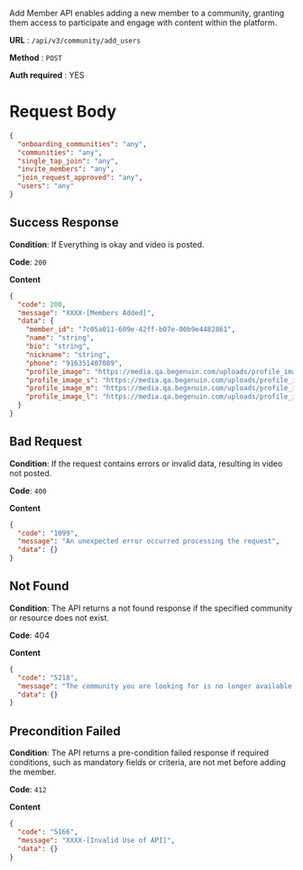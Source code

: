Add Member API enables adding a new member to a community, granting them access to participate and engage with content within the platform.

**URL**  :  `/api/v3/community/add_users`

**Method**  :  `POST`

**Auth required**  : YES


# Request Body

```json
{
  "onboarding_communities": "any",
  "communities": "any",
  "single_tap_join": "any",
  "invite_members": "any",
  "join_request_approved": "any",
  "users": "any"
}
```
## Success Response

**Condition**: If Everything is okay and video is posted. 

**Code**: `200`

**Content**
```json
{
  "code": 200,
  "message": "XXXX-[Members Added]",
  "data": {
    "member_id": "7c05a011-609e-42ff-b07e-00b9e4482861",
    "name": "string",
    "bio": "string",
    "nickname": "string",
    "phone": "916351407089",
    "profile_image": "https://media.qa.begenuin.com/uploads/profile_images/undefined",
    "profile_image_s": "https://media.qa.begenuin.com/uploads/profile_images/s/undefined",
    "profile_image_m": "https://media.qa.begenuin.com/uploads/profile_images/m/undefined",
    "profile_image_l": "https://media.qa.begenuin.com/uploads/profile_images/l/undefined"
  }
}
```

## Bad Request

**Condition**: If the request contains errors or invalid data, resulting in video not posted.

**Code**: `400`

**Content**
```json
{
  "code": "1099",
  "message": "An unexpected error occurred processing the request",
  "data": {}
}
```

## Not Found

**Condition**: The API returns a not found response if the specified community or resource does not exist.

**Code**: 404

**Content**
```json
{
  "code": "5218",
  "message": "The community you are looking for is no longer available.",
  "data": {}
}
```

##   Precondition Failed

**Condition**: The API returns a pre-condition failed response if required conditions, such as mandatory fields or criteria, are not met before adding the member.

**Code**: `412`

**Content**
```json
{
  "code": "5166",
  "message": "XXXX-[Invalid Use of API]",
  "data": {}
}
```
